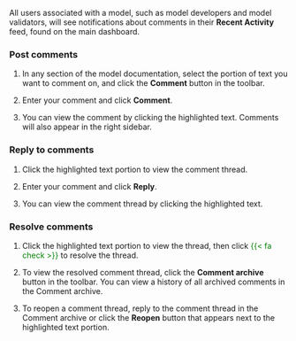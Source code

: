 All users associated with a model, such as model developers and model validators, will see notifications  about comments in their **Recent Activity** feed, found on the main dashboard.

### Post comments

1. In any section of the model documentation, select the portion of text you want to comment on, and click the **Comment** button in the toolbar.

2. Enter your comment and click **Comment**.

3. You can view the comment by clicking the highlighted text. Comments will also appear in the right sidebar.

### Reply to comments

1. Click the highlighted text portion to view the comment thread.

2. Enter your comment and click **Reply**.

3. You can view the comment thread by clicking the highlighted text.

### Resolve comments

1. Click the highlighted text portion to view the thread, then click <span style="color: green">{{< fa check >}}</span> to resolve the thread.

2. To view the resolved comment thread, click the **Comment archive** button in the toolbar. You can view a history of all archived comments in the Comment archive.

3. To reopen a comment thread, reply to the comment thread in the Comment archive or click the **Reopen** button that appears next to the highlighted text portion.
